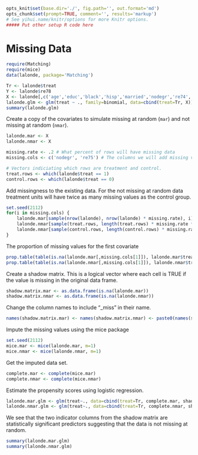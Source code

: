 ```r
opts_knit$set(base.dir='./', fig.path='', out.format='md')
opts_chunk$set(prompt=TRUE, comment='', results='markup')
# See yihui.name/knitr/options for more Knitr options.
##### Put other setup R code here

```

Missing Data
========================================================

```r
require(Matching)
require(mice)
data(lalonde, package='Matching')
```


```r
Tr <- lalonde$treat
Y <- lalonde$re78
X <- lalonde[,c('age','educ','black','hisp','married','nodegr','re74','re75')]
lalonde.glm <- glm(treat ~ ., family=binomial, data=cbind(treat=Tr, X))
summary(lalonde.glm)
```

Create a copy of the covariates to simulate missing at random (`mar`) and not missing at random (`nmar`).

```r
lalonde.mar <- X
lalonde.nmar <- X

missing.rate <- .2 # What percent of rows will have missing data
missing.cols <- c('nodegr', 're75') # The columns we will add missing values to

# Vectors indiciating which rows are treatment and control.
treat.rows <- which(lalonde$treat == 1)
control.rows <- which(lalonde$treat == 0)
```


Add missingness to the existing data. For the not missing at random data treatment units will have twice as many missing values as the control group.

```r
set.seed(2112)
for(i in missing.cols) {
	lalonde.mar[sample(nrow(lalonde), nrow(lalonde) * missing.rate), i] <- NA
	lalonde.nmar[sample(treat.rows, length(treat.rows) * missing.rate * 2), i] <- NA
	lalonde.nmar[sample(control.rows, length(control.rows) * missing.rate), i] <- NA
}
```


The proportion of missing values for the first covariate

```r
prop.table(table(is.na(lalonde.mar[,missing.cols[1]]), lalonde.mar$treat, useNA='ifany'))
prop.table(table(is.na(lalonde.nmar[,missing.cols[1]]), lalonde.nmar$treat, useNA='ifany'))
```

Create a shadow matrix. This is a logical vector where each cell is TRUE if the value is missing in the original data frame.

```r
shadow.matrix.mar <- as.data.frame(is.na(lalonde.mar))
shadow.matrix.nmar <- as.data.frame(is.na(lalonde.nmar))
```

Change the column names to include "_miss" in their name.

```r
names(shadow.matrix.mar) <- names(shadow.matrix.nmar) <- paste0(names(shadow.matrix.mar), '_miss')
```

Impute the missing values using the mice package

```r
set.seed(2112)
mice.mar <- mice(lalonde.mar, m=1)
mice.nmar <- mice(lalonde.nmar, m=1)
```

Get the imputed data set.

```r
complete.mar <- complete(mice.mar)
complete.nmar <- complete(mice.nmar)
```

Estimate the propensity scores using logistic regression.

```r
lalonde.mar.glm <- glm(treat~., data=cbind(treat=Tr, complete.mar, shadow.matrix.mar))
lalonde.nmar.glm <- glm(treat~., data=cbind(treat=Tr, complete.nmar, shadow.matrix.nmar))
```

We see that the two indicator columns from the shadow matrix are statistically significant predictors suggesting that the data is not missing at random.

```r
summary(lalonde.mar.glm)
summary(lalonde.nmar.glm)
```

